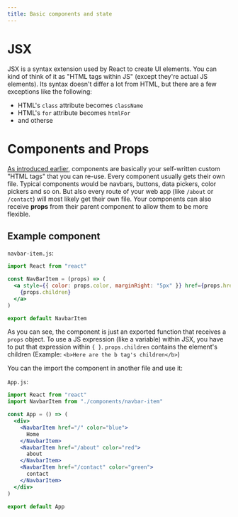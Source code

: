```yaml
---
title: Basic components and state
---
```


# JSX

JSX is a syntax extension used by React to create UI elements. You can kind of think of it as
"HTML tags within JS" (except they're actual JS elements). Its syntax doesn't differ a lot from
HTML, but there are a few exceptions like the following:

- HTML's `class` attribute becomes `className`
- HTML's `for` attribute becomes `htmlFor`
- and otherse

# Components and Props

[As introduced earlier](concepts#components), components are basically your self-written
custom "HTML tags" that you can re-use.
Every component usually gets their own file.
Typical components would be navbars, buttons, data pickers, color pickers and so on.
But also every route of your web app (like `/about` or `/contact`) will most likely get their own
file. Your components can also receive **props** from their parent component to allow them to be
more flexible.

## Example component

`navbar-item.js`:

```jsx
import React from "react"

const NavBarItem = (props) => (
  <a style={{ color: props.color, marginRight: "5px" }} href={props.href}>
    {props.children}
  </a>
)

export default NavbarItem
```

As you can see, the component is just an exported function that receives a `props` object.
To use a JS expression (like a variable) within JSX, you have to put that expression within `{ }`.
`props.children` contains the element's children (Example: `<b>Here are the b tag's children</b>`)

You can the import the component in another file and use it:

`App.js`:

```jsx
import React from "react"
import NavbarItem from "./components/navbar-item"

const App = () => (
  <div>
    <NavbarItem href="/" color="blue">
      Home
    </NavbarItem>
    <NavbarItem href="/about" color="red">
      about
    </NavbarItem>
    <NavbarItem href="/contact" color="green">
      contact
    </NavbarItem>
  </div>
)

export default App
```

